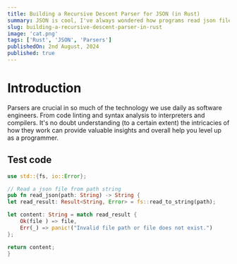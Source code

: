 ```yaml
---
title: Building a Recursive Descent Parser for JSON (in Rust)
summary: JSON is cool, I've always wondered how programs read json files and convert them into some more useful data structure, so why don't we build one from the ground up?
slug: building-a-recursive-descent-parser-in-rust
image: 'cat.png'
tags: ['Rust', 'JSON', 'Parsers']
publishedOn: 2nd August, 2024
published: true
---
```


# Introduction

Parsers are crucial in so much of the technology we use daily as software engineers. From code linting and syntax analysis to interpreters and compilers. It's no doubt understanding (to a certain extent) the intricacies of how they work can provide valuable insights and overall help you level up as a programmer.

## Test code

```rust title="HELP"
use std::{fs, io::Error};

// Read a json file from path string
pub fn read_json(path: String) -> String {
let read_result: Result<String, Error> = fs::read_to_string(path);

let content: String = match read_result {
    Ok(file ) => file,
    Err(_) => panic!("Invalid file path or file does not exist.")
};

return content;
}
```
